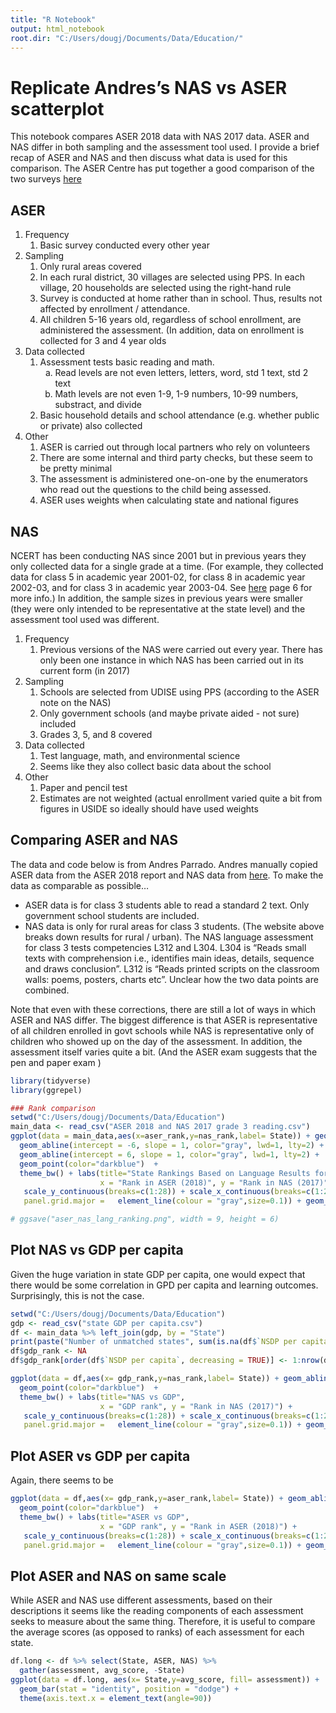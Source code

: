 ---
title: "R Notebook"
output: html_notebook
root.dir: "C:/Users/dougj/Documents/Data/Education/"
---

# Replicate Andres's NAS vs ASER scatterplot
This notebook compares ASER 2018 data with NAS 2017 data.  ASER and NAS differ in both sampling and the assessment tool used. I provide a brief recap of ASER and NAS and then discuss what data is used for this comparison. The ASER Centre has put together a good comparison of the two surveys [here](https://img.asercentre.org/docs/Bottom%20Panel/Key%20Docs/nas_stdvvs_aser.pdf)

## ASER
1. Frequency
    1. Basic survey conducted every other year
2. Sampling
    1. Only rural areas covered
    2. In each rural district, 30 villages are selected using PPS.  In each village, 20 households are selected using the right-hand rule
    3. Survey is conducted at home rather than in school. Thus, results not affected by enrollment / attendance.
    4. All children 5-16 years old, regardless of school enrollment, are administered the assessment. (In addition, data on enrollment is collected for 3 and 4 year olds
3. Data collected
    1. Assessment tests basic reading and math.  
        a. Read levels are not even letters, letters, word, std 1 text, std 2 text
        b. Math levels are not even 1-9, 1-9 numbers, 10-99 numbers, substract, and divide
    2. Basic household details and school attendance (e.g. whether public or private) also collected
4. Other
    1. ASER is carried out through local partners who rely on volunteers
    2. There are some internal and third party checks, but these seem to be pretty minimal
    3. The assessment is administered one-on-one by the enumerators who read out the questions to the child being assessed.
    4. ASER uses weights when calculating state and national figures


## NAS
NCERT has been conducting NAS since 2001 but in previous years they only collected data for a single grade at a time. (For example, they collected data for class 5 in academic year 2001-02, for class 8 in academic year 2002-03, and for class 3 in academic year 2003-04.  See [here](http://www.ncert.nic.in/programmes/NAS/pdf/DRC_report.pdf) page 6 for more info.) In addition, the sample sizes in previous years were smaller (they were only intended to be representative at the state level) and the assessment tool used was different. 


1. Frequency
    1. Previous versions of the NAS were carried out every year.  There has only been one instance in which NAS has been carried out in its current form (in 2017)
2. Sampling
    1. Schools are selected from UDISE using PPS (according to the ASER note on the NAS)
    2. Only government schools (and maybe private aided - not sure) included
    2. Grades 3, 5, and 8 covered
3. Data collected
    1. Test language, math, and environmental science
    2. Seems like they also collect basic data about the school
4. Other
    1. Paper and pencil test
    2. Estimates are not weighted (actual enrollment varied quite a bit from figures in USIDE so ideally should have used weights
    
## Comparing ASER and NAS
The data and code below is from Andres Parrado.  Andres manually copied ASER data from the ASER 2018 report and NAS data from [here](http://nas.schooleduinfo.in/dashboard/nas_ncert#/).  To make the data as comparable as possible...

* ASER data is for class 3 students able to read a standard 2 text. Only government school students are included.
* NAS data is only for rural areas for class 3 students. (The website above breaks down results for rural / urban). The NAS language assessment for class 3 tests competencies L312 and L304. L304 is "Reads small texts with comprehension i.e., identifies main ideas, details, sequence and draws conclusion". L312 is "Reads printed scripts on the classroom walls: poems, posters, charts etc". Unclear how the two data points are combined.

Note that even with these corrections, there are still a lot of ways in which ASER and NAS differ. The biggest difference is that ASER is representative of all children enrolled in govt schools while NAS is representative only of children who showed up on the day of the assessment.  In addition, the assessment itself varies quite a bit. (And the ASER exam suggests that the pen and paper exam )


```{r}
library(tidyverse)
library(ggrepel)

### Rank comparison
setwd("C:/Users/dougj/Documents/Data/Education")
main_data <- read_csv("ASER 2018 and NAS 2017 grade 3 reading.csv")
ggplot(data = main_data,aes(x=aser_rank,y=nas_rank,label= State)) + geom_abline(intercept = 0, slope = 1, color="orange")  +
  geom_abline(intercept = -6, slope = 1, color="gray", lwd=1, lty=2) +
  geom_abline(intercept = 6, slope = 1, color="gray", lwd=1, lty=2) +
  geom_point(color="darkblue")  +
  theme_bw() + labs(title="State Rankings Based on Language Results for Std III Students (Rural)", 
                    x = "Rank in ASER (2018)", y = "Rank in NAS (2017)") + 
   scale_y_continuous(breaks=c(1:28)) + scale_x_continuous(breaks=c(1:28))  + theme(panel.grid.minor =   element_blank(),
   panel.grid.major =   element_line(colour = "gray",size=0.1)) + geom_label_repel() 

# ggsave("aser_nas_lang_ranking.png", width = 9, height = 6)

```

## Plot NAS vs GDP per capita
Given the huge variation in state GDP per capita, one would expect that there would be some correlation in GPD per capita and learning outcomes. Surprisingly, this is not the case.

```{r}
setwd("C:/Users/dougj/Documents/Data/Education")
gdp <- read_csv("state GDP per capita.csv")
df <- main_data %>% left_join(gdp, by = "State")
print(paste("Number of unmatched states", sum(is.na(df$`NSDP per capita`))))
df$gdp_rank <- NA
df$gdp_rank[order(df$`NSDP per capita`, decreasing = TRUE)] <- 1:nrow(df)

ggplot(data = df,aes(x= gdp_rank,y=nas_rank,label= State)) + geom_abline(intercept = 0, slope = 1, color="orange")  +
  geom_point(color="darkblue")  +
  theme_bw() + labs(title="NAS vs GDP", 
                    x = "GDP rank", y = "Rank in NAS (2017)") + 
   scale_y_continuous(breaks=c(1:28)) + scale_x_continuous(breaks=c(1:28))  + theme(panel.grid.minor =   element_blank(),
   panel.grid.major =   element_line(colour = "gray",size=0.1)) + geom_label_repel() 


```
## Plot ASER vs GDP per capita
Again, there seems to be 
```{r}
ggplot(data = df,aes(x= gdp_rank,y=aser_rank,label= State)) + geom_abline(intercept = 0, slope = 1, color="orange")  +
  geom_point(color="darkblue")  +
  theme_bw() + labs(title="ASER vs GDP", 
                    x = "GDP rank", y = "Rank in ASER (2018)") + 
   scale_y_continuous(breaks=c(1:28)) + scale_x_continuous(breaks=c(1:28))  + theme(panel.grid.minor =   element_blank(),
   panel.grid.major =   element_line(colour = "gray",size=0.1)) + geom_label_repel() 

```

## Plot ASER and NAS on same scale
While ASER and NAS use different assessments, based on their descriptions it seems like the reading components of each assessment seeks to measure about the same thing. Therefore, it is useful to compare the average scores (as opposed to ranks) of each assessment for each state.

```{r}
df.long <- df %>% select(State, ASER, NAS) %>%
  gather(assessment, avg_score, -State)
ggplot(data = df.long, aes(x= State,y=avg_score, fill= assessment)) + 
  geom_bar(stat = "identity", position = "dodge") + 
  theme(axis.text.x = element_text(angle=90))
```


